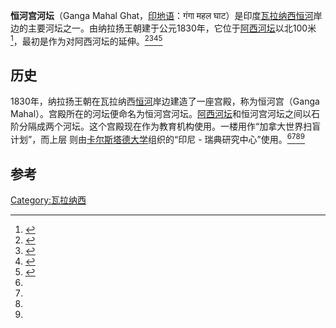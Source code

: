 {{Infobox historic site
| name = 恒河宫河坛
| native_name = गंगा महल घाट
| native_language = hi
| image = Ganga Mahal Ghat.JPG
| latitude = 25.289675
| longitude = 83.006362 
| coord_region = Varanasi
| coord_display = inline, title
| location = [[瓦拉纳西|瓦拉纳西]]
| elevation = 72.35米
| founder = 纳拉扬王朝 
| built = 1830年 
| built_for = 
| architecture = 
| governing_body =
| owner = 
}}
'''恒河宫河坛'''（Ganga Mahal Ghat，[[印地语|印地语]]：गंगा महल घाट）是印度[[瓦拉纳西|瓦拉纳西]][[恒河|恒河]]岸边的主要河坛之一。由纳拉扬王朝建于公元1830年，它位于[[阿西河坛|阿西河坛]]以北100米<ref name="Location">{{cite news|title=Location|publisher=Google Maps|accessdate=Sep 2015|url=https://www.google.co.uk/maps|archive-date=2015-08-12|archive-url=https://web.archive.org/web/20150812173936/https://www.google.co.uk/maps|dead-url=no}}</ref>，最初是作为对阿西河坛的延伸。<ref name="Ganga Mahal Ghat">{{cite news|title=Ganga Mahal Ghat|publisher=Varanasi.nic.in|accessdate=Sep 2015|url=http://varanasi.nic.in/ghat/ghat1-20.html|archive-url=https://web.archive.org/web/20121113184526/http://varanasi.nic.in/ghat/ghat1-20.html|archive-date=2012-11-13|dead-url=yes}}</ref><ref name="Ghats of Varanasi">{{cite news|title=Ghats of Varanasi|publisher=Varanasi.org|accessdate=Sep 2015|url=http://www.varanasi.org.in/ghats-of-varanasi|archive-date=2021-01-18|archive-url=https://web.archive.org/web/20210118202804/https://www.varanasi.org.in/ghats-of-varanasi|dead-url=no}}</ref><ref name="About Ghats">{{cite news|title=About Ghats|publisher=kashiyana.com|accessdate=Sep 2015|url=http://www.kashiyana.com/pages/rghat.aspx?id1=20150117050541&id=0|archive-date=2016-08-09|archive-url=https://archive.today/20160809170920/http://www.kashiyana.com/pages/rghat.aspx?id1=20150117050541&id=0|dead-url=yes}}</ref><ref name="The Varanasi Heritage Dossier">{{cite news|title=The Varanasi Heritage Dossier|publisher=Wikiversity|accessdate=Sep 2015|url=https://en.wikiversity.org/wiki/The_Varanasi_Heritage_Dossier/Ganga_Mahala_and_Rivan_Ghat|archive-date=2019-10-25|archive-url=https://web.archive.org/web/20191025060927/https://en.wikiversity.org/wiki/The_Varanasi_Heritage_Dossier/Ganga_Mahala_and_Rivan_Ghat|dead-url=no}}</ref>

==历史==
1830年，纳拉扬王朝在瓦拉纳西[[恒河|恒河]]岸边建造了一座宫殿，称为恒河宫（Ganga Mahal）。宫殿所在的河坛便命名为恒河宫河坛。[[阿西河坛|阿西河坛]]和恒河宫河坛之间以石阶分隔成两个河坛。这个宫殿现在作为教育机构使用。一楼用作“加拿大世界扫盲计划”，而上层 则由[[卡尔斯塔德大学|卡尔斯塔德大学]]组织的“印尼 - 瑞典研究中心”使用。<ref name="Ganga Mahal Ghat"/><ref name="Ghats of Varanasi"/><ref name="About Ghats"/><ref name="The Varanasi Heritage Dossier"/>

==参考==
{{Reflist|colwidth=40em}}
{{Geographic location
|Centre    = 恒河宫河坛
|North     = [[Kashi_Vishwanath_Temple|Kashi Vishwanath Temple]]
|Northeast = [[恒河|恒河]]
|East      = [[恒河|恒河]]
|Southeast = [[恒河|恒河]]
|South     = [[阿西河坛|阿西河坛]] 
|Southwest = [[Banaras_Hindu_University|Banaras Hindu University]]
|West      = [[Durga_Mandir,_Varanasi|Durga Mandir]]
|Northwest = [[Bhelupur,_Varanasi|Bhelupur]]
}}
[[Category:瓦拉纳西|Category:瓦拉纳西]]